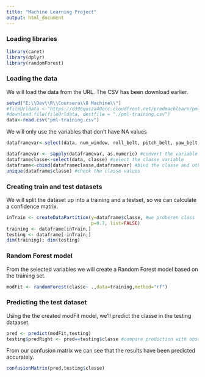 ```yaml
---
title: "Machine Learning Project"
output: html_document
---
```



### Loading libraries
```r
library(caret)
library(dplyr)
library(randomForest)
```

### Loading the data
We will load the data from the URL. The CSV has been download earlier.

```r
setwd("E:\\Dev\\R\\Coursera\\8 Machine\\")
#fileUrldata <-"https://d396qusza40orc.cloudfront.net/predmachlearn/pml-training.csv"
#download.file(fileUrldata, destfile = "./pml-training.csv") 
data<-read.csv("pml-training.csv")

```


We will only use the variables that don't have NA values
```r
dataframevar<-select(data, num_window, roll_belt, pitch_belt, yaw_belt, total_accel_belt, gyros_belt_x, gyros_belt_y, gyros_belt_z, accel_belt_y, accel_belt_x, accel_belt_z, magnet_belt_x, magnet_belt_y, magnet_belt_z, roll_arm, pitch_arm, yaw_arm, total_accel_arm, gyros_arm_x, gyros_arm_y, gyros_arm_z, accel_arm_x, accel_arm_y, accel_arm_z, magnet_arm_x, magnet_arm_y, magnet_arm_z, roll_dumbbell, pitch_dumbbell, yaw_dumbbell, total_accel_dumbbell)

dataframevar <- sapply(dataframevar, as.numeric) #convert the variable to numeric
dataframeclasse<-select(data, classe) #select the classe variable
dataframe<-cbind(dataframeclasse,dataframevar) #bind the classe and other variables together
unique(dataframe$classe) #check the classe values
```` 

### Creating train and test datasets
We will split the dataset up into a training and a testset, so we can calculate a confidence matrix.

```r
inTrain <- createDataPartition(y=dataframe$classe, #we proberen class
                               p=0.7, list=FALSE)
training <- dataframe[inTrain,]
testing <- dataframe[-inTrain,]
dim(training); dim(testing)
```

### Random Forest model
From the selected variables we will create a Random Forest model based on the training set.
```r
modFit <- randomForest(classe~ .,data=training,method="rf") 
```


### Predicting the test dataset
Using the the created modFit model, we'll predict the classe in the testing dataaset.

```r
pred <- predict(modFit,testing)
testing$predRight <- pred==testing$classe #compare prediction with observed
```

From our confusion matrix we can see that the results have been predicted accurately.
```r
confusionMatrix(pred,testing$classe)
```


